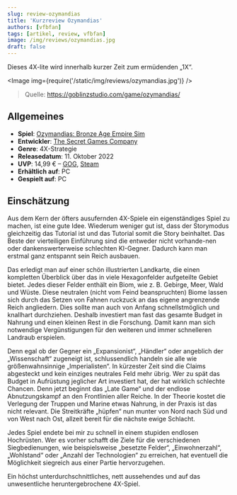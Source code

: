 ```yaml
---
slug: review-ozymandias
title: 'Kurzreview Ozymandias'
authors: [vfbfan]
tags: [artikel, review, vfbfan]
image: /img/reviews/ozymandias.jpg
draft: false
---
```



Dieses 4X-lite wird innerhalb kurzer Zeit zum ermüdenden „1X“.

<Image img={require('/static/img/reviews/ozymandias.jpg')} />

> Quelle: https://goblinzstudio.com/game/ozymandias/

<!--truncate-->

## Allgemeines

- **Spiel**: [Ozymandias: Bronze Age Empire Sim](https://www.secretgamescompany.com/ozymandias/)
- **Entwickler**: [The Secret Games Company](https://www.secretgamescompany.com/)
- **Genre**: 4X-Strategie
- **Releasedatum**: 11. Oktober 2022
- **UVP**: 14,99 € – [GOG](https://www.gog.com/game/ozymandias_bronze_age_empire_sim), [Steam](https://store.steampowered.com/app/1768280/Ozymandias_Bronze_Age_Empire_Sim/)
- **Erhältlich auf**: PC
- **Gespielt auf**: PC

## Einschätzung

Aus dem Kern der öfters ausufernden 4X-Spiele ein eigenständiges Spiel zu machen, ist eine gute Idee. Wiederum weniger gut ist, dass der Storymodus gleichzeitig das Tutorial ist und das Tutorial somit die Story beinhaltet. Das Beste der vierteiligen Einführung sind die entweder nicht vorhande-nen oder dankenswerterweise schlechten KI-Gegner. Dadurch kann man erstmal ganz entspannt sein Reich ausbauen.

Das erledigt man auf einer schön illustrierten Landkarte, die einen kompletten Überblick über das in viele Hexagonfelder aufgeteilte Gebiet bietet. Jedes dieser Felder enthält ein Biom, wie z. B. Gebirge, Meer, Wald und Wüste. Diese neutralen (nicht vom Feind beanspruchten) Biome lassen sich durch das Setzen von Fahnen ruckzuck an das eigene angrenzende Reich angliedern. Dies sollte man auch von Anfang schnellstmöglich und knallhart durchziehen. Deshalb investiert man fast das gesamte Budget in Nahrung und einen kleinen Rest in die Forschung. Damit kann man sich notwendige Vergünstigungen für den weiteren und immer schnelleren Landraub erspielen.

Denn egal ob der Gegner ein „Expansionist“, „Händler“ oder angeblich der „Wissenschaft“ zugeneigt ist, schlussendlich handeln sie alle wie größenwahnsinnige „Imperialisten“. In kürzester Zeit sind die Claims abgesteckt und kein einziges neutrales Feld mehr übrig. Wer zu spät das Budget in Aufrüstung jeglicher Art investiert hat, der hat wirklich schlechte Chancen. Denn jetzt beginnt das „Late Game“ und der endlose Abnutzungskampf an den Frontlinien aller Reiche. In der Theorie kostet die Verlegung der Truppen und Marine etwas Nahrung, in der Praxis ist das nicht relevant. Die Streitkräfte „hüpfen“ nun munter von Nord nach Süd und von West nach Ost, allzeit bereit für die nächste ewige Schlacht.

Jedes Spiel endete bei mir zu schnell in einem stupiden endlosen Hochrüsten. Wer es vorher schafft die Ziele für die verschiedenen Siegbedienungen, wie beispielsweise „besetzte Felder“, „Einwohnerzahl“, „Wohlstand“ oder „Anzahl der Technologien“ zu erreichen, hat eventuell die Möglichkeit siegreich aus einer Partie hervorzugehen.

Ein höchst unterdurchschnittliches, nett aussehendes und auf das unwesentliche heruntergebrochene 4X-Spiel.
